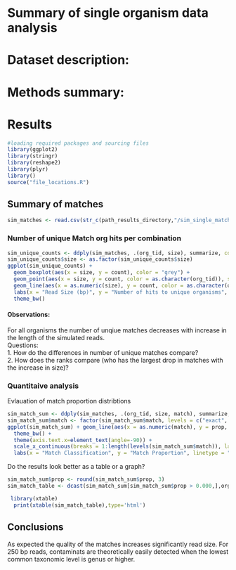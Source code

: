 Summary of single organism data analysis
========================================================
# Dataset description:

# Methods summary:

# Results

```r
#loading required packages and sourcing files
library(ggplot2)
library(stringr)
library(reshape2)
library(plyr)
library()
source("file_locations.R")
```

## Summary of matches
```r
sim_matches <- read.csv(str_c(path_results_directory,"/sim_single_matches.csv", sep=""), stringsAsFactor = F)
```

### Number of unique Match org hits per combination
```r
sim_unique_counts <- ddply(sim_matches, .(org_tid, size), summarize, count = length(unique(match_tid)))
sim_unique_counts$size <- as.factor(sim_unique_counts$size)
ggplot(sim_unique_counts) + 
  geom_boxplot(aes(x = size, y = count), color = "grey") +
  geom_point(aes(x = size, y = count, color = as.character(org_tid)), size = 4) + 
  geom_line(aes(x = as.numeric(size), y = count, color = as.character(org_tid))) +
  labs(x = "Read Size (bp)", y = "Number of hits to unique organisms", color = "Organism")+
  theme_bw()
```
#### Observations:
For all organisms the number of unqiue matches decreases with increase in the length of the simulated reads.     
Questions:   
1. How do the differences in number of unique matches compare?      
2. How does the ranks compare (who has the largest drop in matches with the increase in size)?   

### Quantitaive analysis
Evlauation of match proportion distribtions
```r
sim_match_sum <- ddply(sim_matches, .(org_tid, size, match), summarize, prop = sum(Final.Guess))
sim_match_sum$match <- factor(sim_match_sum$match, levels = c("exact", "species", "genus","family","order","class", "phylum","no match"))
ggplot(sim_match_sum) + geom_line(aes(x = as.numeric(match), y = prop, linetype = as.character(size))) +
  theme_bw() +
  theme(axis.text.x=element_text(angle=-90)) +
  scale_x_continuous(breaks = 1:length(levels(sim_match_sum$match)), labels = levels(sim_match_sum$match)) +
  labs(x = "Match Classification", y = "Match Proportion", linetype = "Read Size (bp)") + facet_wrap(~org_tid)
```

Do the results look better as a table or a graph?
```r
sim_match_sum$prop <- round(sim_match_sum$prop, 3)
sim_match_table <- dcast(sim_match_sum[sim_match_sum$prop > 0.000,],org_tid*size~match,value.var = "prop", fill = "")
```
```r
 library(xtable)
  print(xtable(sim_match_table),type='html')
```

## Conclusions   
As expected the quality of the matches increases significantly read size.  For 250 bp reads, contaminats are theoretically easily detected when the lowest common taxonomic level is genus or higher.